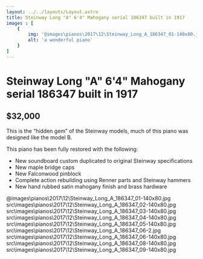 ```yaml
---
layout: ../../layouts/Layout.astro
title: Steinway Long "A" 6'4" Mahogany serial 186347 built in 1917
images : [
    {
        img: '@images\pianos\2017\12\Steinway_Long_A_186347_01-140x80.jpg',
        alt: 'a wonderful piano'
    }
]
---
```

# Steinway Long "A" 6'4" Mahogany serial 186347 built in 1917

## $32,000

This is the “hidden gem” of the Steinway models, much of this piano was designed like the model B.

This piano has been fully restored with the following:

- New soundboard custom duplicated to original Steinway specifications
- New maple bridge caps
- New Falconwood pinblock
- Complete action rebuilding using Renner parts and Steinway hammers
- New hand rubbed satin mahogany finish and brass hardware

@images\pianos\2017\12\Steinway_Long_A_186347_01-140x80.jpg
src\images\pianos\2017\12\Steinway_Long_A_186347_02-140x80.jpg
src\images\pianos\2017\12\Steinway_Long_A_186347_03-140x80.jpg
src\images\pianos\2017\12\Steinway_Long_A_186347_04-140x80.jpg
src\images\pianos\2017\12\Steinway_Long_A_186347_05-140x80.jpg
src\images\pianos\2017\12\Steinway_Long_A_186347_06-2.jpg
src\images\pianos\2017\12\Steinway_Long_A_186347_06-140x80.jpg
src\images\pianos\2017\12\Steinway_Long_A_186347_08-140x80.jpg
src\images\pianos\2017\12\Steinway_Long_A_186347_09-140x80.jpg